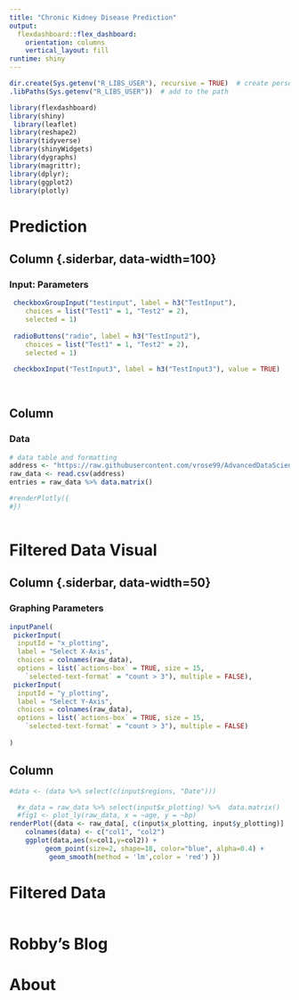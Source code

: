 ```yaml
---
title: "Chronic Kidney Disease Prediction"
output: 
  flexdashboard::flex_dashboard:
    orientation: columns
    vertical_layout: fill
runtime: shiny
---
```



```r
dir.create(Sys.getenv("R_LIBS_USER"), recursive = TRUE)  # create personal library
.libPaths(Sys.getenv("R_LIBS_USER"))  # add to the path

library(flexdashboard)
library(shiny)
 library(leaflet)
library(reshape2)
library(tidyverse)
library(shinyWidgets)
library(dygraphs)
library(magrittr); 
library(dplyr);
library(ggplot2)
library(plotly)

```

# Prediction

Column {.siderbar, data-width=100}
-----------------------------------------------------------------------

### Input: Parameters

```r

 checkboxGroupInput("testinput", label = h3("TestInput"), 
    choices = list("Test1" = 1, "Test2" = 2),
    selected = 1)
 
 radioButtons("radio", label = h3("TestInput2"),
    choices = list("Test1" = 1, "Test2" = 2), 
    selected = 1)
 
 checkboxInput("TestInput3", label = h3("TestInput3"), value = TRUE)
 
 
```
Column {data-width=950}
-----------------------------------------------------------------------


### Data

```r

# data table and formatting
address <- "https://raw.githubusercontent.com/vrose99/AdvancedDataScienceFinalProject/8acd472133dda8bf77b87648d281237419c7fced/Data/chronic_kidney_disease.csv"
raw_data <- read.csv(address)
entries = raw_data %>% data.matrix()

#renderPlotly({
#})



```

# Filtered Data Visual 
Column {.siderbar, data-width=50}
-----------------------------------------------------------------------

### Graphing Parameters

```r
inputPanel(
 pickerInput(
  inputId = "x_plotting",
  label = "Select X-Axis",
  choices = colnames(raw_data),
  options = list(`actions-box` = TRUE, size = 15,
    `selected-text-format` = "count > 3"), multiple = FALSE),
 pickerInput(
  inputId = "y_plotting",
  label = "Select Y-Axis",
  choices = colnames(raw_data),
  options = list(`actions-box` = TRUE, size = 15,
    `selected-text-format` = "count > 3"), multiple = FALSE)
 
) 
```
Column {data-width=1000}
-----------------------------------------------------------------------
```r
#data <- (data %>% select(c(input$regions, "Date")))

  #x_data = raw_data %>% select(input$x_plotting) %>%  data.matrix()
  #fig1 <- plot_ly(raw_data, x = ~age, y = ~bp)
renderPlot({data <- raw_data[, c(input$x_plotting, input$y_plotting)]
    colnames(data) <- c("col1", "col2")
    ggplot(data,aes(x=col1,y=col2)) +
         geom_point(size=2, shape=18, color="blue", alpha=0.4) + 
          geom_smooth(method = 'lm',color = 'red') })
```

# Filtered Data
```r

```
# Robby's Blog

# About
